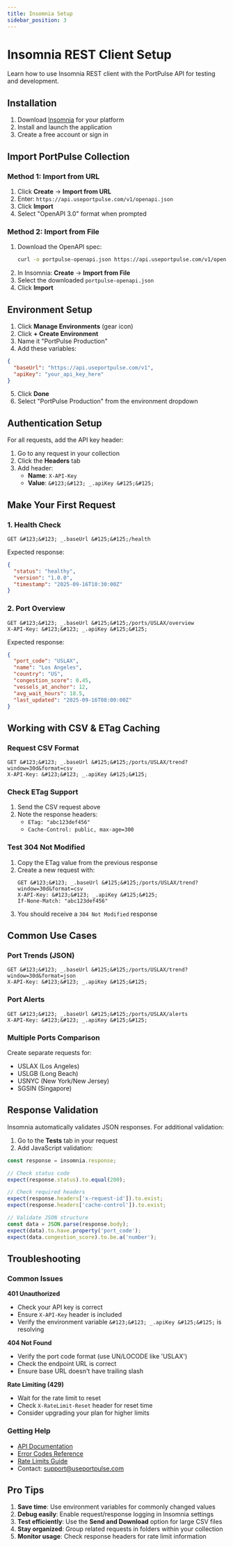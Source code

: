 ```yaml
---
title: Insomnia Setup
sidebar_position: 3
---
```


# Insomnia REST Client Setup

Learn how to use Insomnia REST client with the PortPulse API for testing and development.

## Installation

1. Download [Insomnia](https://insomnia.rest/download) for your platform
2. Install and launch the application
3. Create a free account or sign in

## Import PortPulse Collection

### Method 1: Import from URL
1. Click **Create** → **Import from URL**
2. Enter: `https://api.useportpulse.com/v1/openapi.json`
3. Click **Import**
4. Select "OpenAPI 3.0" format when prompted

### Method 2: Import from File
1. Download the OpenAPI spec:
   ```bash
   curl -o portpulse-openapi.json https://api.useportpulse.com/v1/openapi.json
   ```
2. In Insomnia: **Create** → **Import from File**
3. Select the downloaded `portpulse-openapi.json`
4. Click **Import**

## Environment Setup

1. Click **Manage Environments** (gear icon)
2. Click **+ Create Environment**
3. Name it "PortPulse Production"
4. Add these variables:

```json
{
  "baseUrl": "https://api.useportpulse.com/v1",
  "apiKey": "your_api_key_here"
}
```

5. Click **Done**
6. Select "PortPulse Production" from the environment dropdown

## Authentication Setup

For all requests, add the API key header:

1. Go to any request in your collection
2. Click the **Headers** tab
3. Add header:
   - **Name**: `X-API-Key`
   - **Value**: `&#123;&#123; _.apiKey &#125;&#125;`

## Make Your First Request

### 1. Health Check
```http
GET &#123;&#123; _.baseUrl &#125;&#125;/health
```

Expected response:
```json
{
  "status": "healthy",
  "version": "1.0.0",
  "timestamp": "2025-09-16T10:30:00Z"
}
```

### 2. Port Overview
```http
GET &#123;&#123; _.baseUrl &#125;&#125;/ports/USLAX/overview
X-API-Key: &#123;&#123; _.apiKey &#125;&#125;
```

Expected response:
```json
{
  "port_code": "USLAX",
  "name": "Los Angeles",
  "country": "US",
  "congestion_score": 0.45,
  "vessels_at_anchor": 12,
  "avg_wait_hours": 18.5,
  "last_updated": "2025-09-16T08:00:00Z"
}
```

## Working with CSV & ETag Caching

### Request CSV Format
```http
GET &#123;&#123; _.baseUrl &#125;&#125;/ports/USLAX/trend?window=30d&format=csv
X-API-Key: &#123;&#123; _.apiKey &#125;&#125;
```

### Check ETag Support
1. Send the CSV request above
2. Note the response headers:
   - `ETag: "abc123def456"`
   - `Cache-Control: public, max-age=300`

### Test 304 Not Modified
1. Copy the ETag value from the previous response
2. Create a new request with:
   ```http
   GET &#123;&#123; _.baseUrl &#125;&#125;/ports/USLAX/trend?window=30d&format=csv
   X-API-Key: &#123;&#123; _.apiKey &#125;&#125;
   If-None-Match: "abc123def456"
   ```
3. You should receive a `304 Not Modified` response

## Common Use Cases

### Port Trends (JSON)
```http
GET &#123;&#123; _.baseUrl &#125;&#125;/ports/USLAX/trend?window=30d&format=json
X-API-Key: &#123;&#123; _.apiKey &#125;&#125;
```

### Port Alerts
```http
GET &#123;&#123; _.baseUrl &#125;&#125;/ports/USLAX/alerts
X-API-Key: &#123;&#123; _.apiKey &#125;&#125;
```

### Multiple Ports Comparison
Create separate requests for:
- USLAX (Los Angeles)
- USLGB (Long Beach)  
- USNYC (New York/New Jersey)
- SGSIN (Singapore)

## Response Validation

Insomnia automatically validates JSON responses. For additional validation:

1. Go to the **Tests** tab in your request
2. Add JavaScript validation:

```javascript
const response = insomnia.response;

// Check status code
expect(response.status).to.equal(200);

// Check required headers
expect(response.headers['x-request-id']).to.exist;
expect(response.headers['cache-control']).to.exist;

// Validate JSON structure
const data = JSON.parse(response.body);
expect(data).to.have.property('port_code');
expect(data.congestion_score).to.be.a('number');
```

## Troubleshooting

### Common Issues

**401 Unauthorized**
- Check your API key is correct
- Ensure `X-API-Key` header is included
- Verify the environment variable `&#123;&#123; _.apiKey &#125;&#125;` is resolving

**404 Not Found**
- Verify the port code format (use UN/LOCODE like 'USLAX')
- Check the endpoint URL is correct
- Ensure base URL doesn't have trailing slash

**Rate Limiting (429)**
- Wait for the rate limit to reset
- Check `X-RateLimit-Reset` header for reset time
- Consider upgrading your plan for higher limits

### Getting Help

- [API Documentation](https://docs.useportpulse.com)
- [Error Codes Reference](/docs/guides/errors)
- [Rate Limits Guide](/docs/guides/rate-limits)
- Contact: support@useportpulse.com

## Pro Tips

1. **Save time**: Use environment variables for commonly changed values
2. **Debug easily**: Enable request/response logging in Insomnia settings
3. **Test efficiently**: Use the **Send and Download** option for large CSV files
4. **Stay organized**: Group related requests in folders within your collection
5. **Monitor usage**: Check response headers for rate limit information
